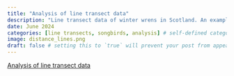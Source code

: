 ```yaml
---
title: "Analysis of line transect data"
description: "Line transect data of winter wrens in Scotland. An example of model fitting, model selection, goodness of fit assessment. Basic analysis skills required for any distance sampling analysis."
date: June 2024
categories: [line transects, songbirds, analysis] # self-defined categories
image: distance_lines.png
draft: false # setting this to `true` will prevent your post from appearing on your listing page until you're ready!
---
```


[Analysis of line transect data](http://distancedevelopment.github.io/Distance/articles/lines-distill.html)